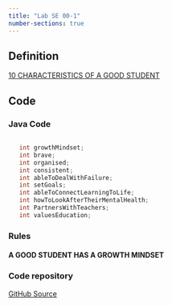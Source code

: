 ```yaml
---
title: "Lab SE 00-1"
number-sections: true
---
```


## Definition

[10 CHARACTERISTICS OF A GOOD STUDENT](https://lindastade.com/10-characteristics-of-a-good-student/){.external} 

## Code

### Java Code

```Java

   int growthMindset;
   int brave;
   int organised;
   int consistent;
   int ableToDealWithFailure;
   int setGoals;
   int ableToConnectLearningToLife;
   int howToLookAfterTheirMentalHealth;
   int PartnersWithTeachers;
   int valuesEducation;

```

### Rules

#### A GOOD STUDENT HAS A GROWTH MINDSET

### Code repository

[GitHub Source](https://github.com/rarmero/labscifolavioleta/tree/main/src/LabSE00-1){.external} 